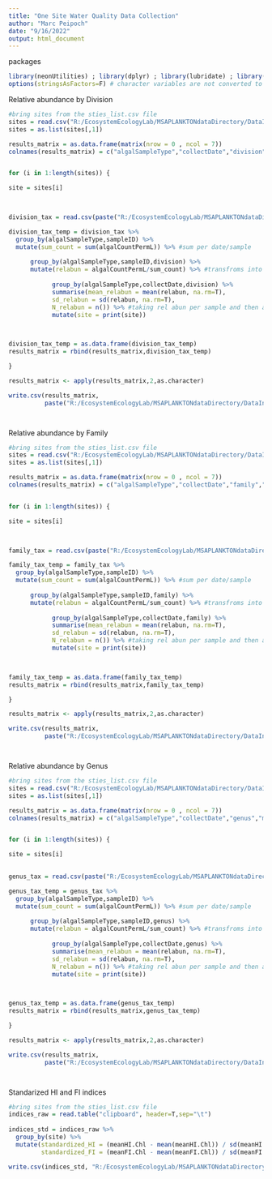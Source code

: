 ---
title: "One Site Water Quality Data Collection"
author: "Marc Peipoch"
date: "9/16/2022"
output: html_document
---

packages
```{r setup, include=FALSE}
library(neonUtilities) ; library(dplyr) ; library(lubridate) ; library(tidyr)
options(stringsAsFactors=F) # character variables are not converted to factors
```

Relative abundance by Division
```{r}

#bring sites from the sties_list.csv file 
sites = read.csv("R:/EcosystemEcologyLab/MSAPLANKTONdataDirectory/DataInDevelopment/NEONData/sites_list.csv",header =F)
sites = as.list(sites[,1])

results_matrix = as.data.frame(matrix(nrow = 0 , ncol = 7))    
colnames(results_matrix) = c("algalSampleType","collectDate","division","mean_relabun","sd_relabun","N_relabun","site")


for (i in 1:length(sites)) {

site = sites[i]
 


division_tax = read.csv(paste("R:/EcosystemEcologyLab/MSAPLANKTONdataDirectory/DataInDevelopment/NEONData/",site,"/04_product/division_taxonomy_subset.csv",sep=""))

division_tax_temp = division_tax %>%
  group_by(algalSampleType,sampleID) %>%
  mutate(sum_count = sum(algalCountPermL)) %>% #sum per date/sample
  
      group_by(algalSampleType,sampleID,division) %>%
      mutate(relabun = algalCountPermL/sum_count) %>% #transfroms into rel abundance
  
            group_by(algalSampleType,collectDate,division) %>%
            summarise(mean_relabun = mean(relabun, na.rm=T),
            sd_relabun = sd(relabun, na.rm=T),
            N_relabun = n()) %>% #taking rel abun per sample and then averaging across replicates per day and type
            mutate(site = print(site))
  


division_tax_temp = as.data.frame(division_tax_temp)
results_matrix = rbind(results_matrix,division_tax_temp)

}

results_matrix <- apply(results_matrix,2,as.character)

write.csv(results_matrix, 
          paste("R:/EcosystemEcologyLab/MSAPLANKTONdataDirectory/DataInDevelopment/Aggregations/AggregatedNEONdata/01_input/division_relabun_perSite&Datep.csv",sep=""))




```


Relative abundance by Family
```{r}

#bring sites from the sties_list.csv file 
sites = read.csv("R:/EcosystemEcologyLab/MSAPLANKTONdataDirectory/DataInDevelopment/NEONData/sites_list.csv",header =F)
sites = as.list(sites[,1])

results_matrix = as.data.frame(matrix(nrow = 0 , ncol = 7))    
colnames(results_matrix) = c("algalSampleType","collectDate","family","mean_relabun","sd_relabun","N_relabun","site")


for (i in 1:length(sites)) {

site = sites[i]
 


family_tax = read.csv(paste("R:/EcosystemEcologyLab/MSAPLANKTONdataDirectory/DataInDevelopment/NEONData/",site,"/04_product/family_taxonomy_subset.csv",sep=""))

family_tax_temp = family_tax %>%
  group_by(algalSampleType,sampleID) %>%
  mutate(sum_count = sum(algalCountPermL)) %>% #sum per date/sample
  
      group_by(algalSampleType,sampleID,family) %>%
      mutate(relabun = algalCountPermL/sum_count) %>% #transfroms into rel abundance
  
            group_by(algalSampleType,collectDate,family) %>%
            summarise(mean_relabun = mean(relabun, na.rm=T),
            sd_relabun = sd(relabun, na.rm=T),
            N_relabun = n()) %>% #taking rel abun per sample and then averaging across replicates per day and type
            mutate(site = print(site))
  


family_tax_temp = as.data.frame(family_tax_temp)
results_matrix = rbind(results_matrix,family_tax_temp)

}

results_matrix <- apply(results_matrix,2,as.character)

write.csv(results_matrix, 
          paste("R:/EcosystemEcologyLab/MSAPLANKTONdataDirectory/DataInDevelopment/Aggregations/AggregatedNEONdata/01_input/family_relabun_perSite&Datep.csv",sep=""))




```


Relative abundance by Genus
```{r}

#bring sites from the sties_list.csv file 
sites = read.csv("R:/EcosystemEcologyLab/MSAPLANKTONdataDirectory/DataInDevelopment/NEONData/sites_list.csv",header =F)
sites = as.list(sites[,1])

results_matrix = as.data.frame(matrix(nrow = 0 , ncol = 7))    
colnames(results_matrix) = c("algalSampleType","collectDate","genus","mean_relabun","sd_relabun","N_relabun","site")


for (i in 1:length(sites)) {

site = sites[i]
 

genus_tax = read.csv(paste("R:/EcosystemEcologyLab/MSAPLANKTONdataDirectory/DataInDevelopment/NEONData/",site,"/04_product/genus_taxonomy_subset.csv",sep=""))

genus_tax_temp = genus_tax %>%
  group_by(algalSampleType,sampleID) %>%
  mutate(sum_count = sum(algalCountPermL)) %>% #sum per date/sample
  
      group_by(algalSampleType,sampleID,genus) %>%
      mutate(relabun = algalCountPermL/sum_count) %>% #transfroms into rel abundance
  
            group_by(algalSampleType,collectDate,genus) %>%
            summarise(mean_relabun = mean(relabun, na.rm=T),
            sd_relabun = sd(relabun, na.rm=T),
            N_relabun = n()) %>% #taking rel abun per sample and then averaging across replicates per day and type
            mutate(site = print(site))
  


genus_tax_temp = as.data.frame(genus_tax_temp)
results_matrix = rbind(results_matrix,genus_tax_temp)

}

results_matrix <- apply(results_matrix,2,as.character)

write.csv(results_matrix, 
          paste("R:/EcosystemEcologyLab/MSAPLANKTONdataDirectory/DataInDevelopment/Aggregations/AggregatedNEONdata/01_input/genus_relabun_perSite&Datep.csv",sep=""))




```


Standarized HI and FI indices
```{r}

#bring sites from the sties_list.csv file 
indices_raw = read.table("clipboard", header=T,sep="\t")
  
indices_std = indices_raw %>%
  group_by(site) %>%
  mutate(standardized_HI = (meanHI.Chl - mean(meanHI.Chl)) / sd(meanHI.Chl),
         standardized_FI = (meanFI.Chl - mean(meanFI.Chl)) / sd(meanFI.Chl))

write.csv(indices_std, "R:/EcosystemEcologyLab/MSAPLANKTONdataDirectory/DataInDevelopment/Aggregations/AggregatedNEONdata/02_protocol/NeonDataAnalysis/indices_std.csv")



```

